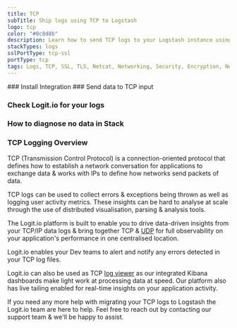 ```yaml
---
title: TCP
subTitle: Ship logs using TCP to Logstash
logo: tcp
color: "#0c8d8b"
description: Learn how to send TCP logs to your Logstash instance using our configuration examples. Simplify sending logs with Logit.io's data config examples and guides.
stackTypes: logs
sslPortType: tcp-ssl
portType: tcp
tags: Logs, TCP, SSL, TLS, Netcat, Networking, Security, Encryption, Network Protocol, Tcp
---
```


<Steps>
  ### Install Integration
  <InstallIntegration/>
  ### Send data to TCP input

  <SendDataToTCP />

  ### Check Logit.io for your logs

  <LaunchStack utmMedium="logs" utmCampaign="tcp" source="tcp" />

  ### How to diagnose no data in Stack

  <DiagnoseNoData />

</Steps>

### TCP Logging Overview

TCP (Transmission Control Protocol) is a connection-oriented protocol that 
defines how to establish a network conversation for applications to exchange 
data & works with IPs to define how networks send packets of data.

TCP logs can be used to collect errors & exceptions being thrown as well as 
logging user activity metrics. These insights can be hard to analyse at scale 
through the use of distributed visualisation, parsing & analysis tools. 

The Logit.io platform is built to enable you to drive data-driven insights 
from your TCP/IP data logs & bring together TCP & [UDP](/integrations/log-management/protocols/udp) for 
full observability on your application's performance in one centralised location. 

Logit.io enables your Dev teams to alert and notify any errors detected in your TCP log files. 

Logit.io can also be used as TCP [log viewer](https://logit.io/solutions/log-viewer/) as 
our integrated Kibana dashboards make light work at processing data at speed. 
Our platform also has live tailing enabled for real-time insights on your application activity.

If you need any more help with migrating your TCP logs to Logstash the 
Logit.io team are here to help. Feel free to reach out by contacting our 
support team <IntercomButton text="via live chat" /> & we'll be happy to assist.
    

